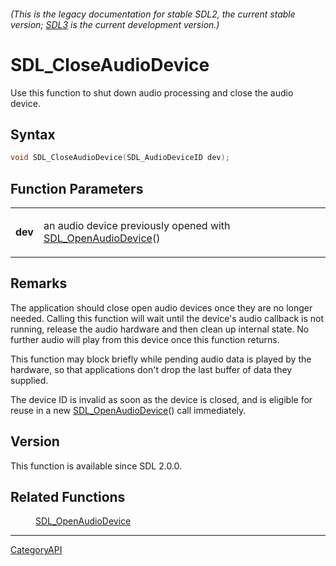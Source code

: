 ====== (This is the legacy documentation for stable SDL2, the current stable version; [https://wiki.libsdl.org/SDL3/ SDL3] is the current development version.) ======
= SDL_CloseAudioDevice =

Use this function to shut down audio processing and close the audio device.

== Syntax ==

<syntaxhighlight lang='c'>
void SDL_CloseAudioDevice(SDL_AudioDeviceID dev);
</syntaxhighlight>

== Function Parameters ==

{|
|'''dev'''
|an audio device previously opened with [[SDL_OpenAudioDevice]]()
|}

== Remarks ==

The application should close open audio devices once they are no longer
needed. Calling this function will wait until the device's audio callback
is not running, release the audio hardware and then clean up internal
state. No further audio will play from this device once this function
returns.

This function may block briefly while pending audio data is played by the
hardware, so that applications don't drop the last buffer of data they
supplied.

The device ID is invalid as soon as the device is closed, and is eligible
for reuse in a new [[SDL_OpenAudioDevice]]() call immediately.

== Version ==

This function is available since SDL 2.0.0.

== Related Functions ==

:[[SDL_OpenAudioDevice]]

----
[[CategoryAPI]]


